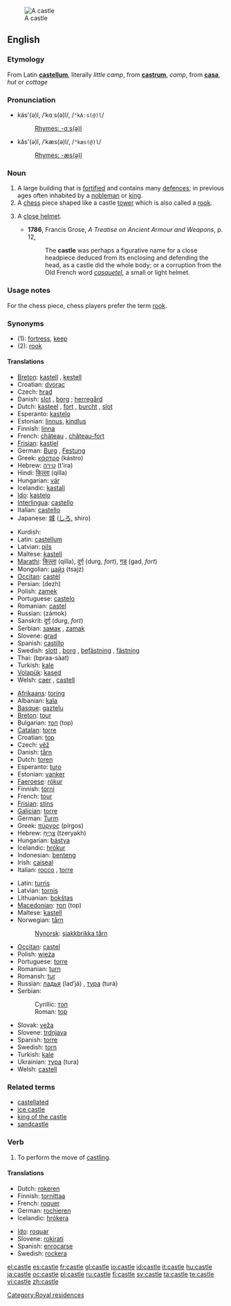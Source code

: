 [[Image:Burg Hohenzollern ak.jpg|thumb|A castle]]
==English==
{{wikipedia}}

===Etymology===
From Latin '''[[castellum]]''', literally ''little camp'', from '''[[castrum]]''', ''camp'', from '''[[casa]]''', ''hut'' or ''cottage''

===Pronunciation===
* käs'(ə)l, /ˈkɑːs(ə)l/, /<tt>"kA:s(@)l</tt>/
*: [[Rhymes:English:-ɑːs(ə)l|Rhymes: -ɑːs(ə)l]]
* kăs'(ə)l, /ˈkæs(ə)l/, /<tt>"kæs(@)l</tt>/
*: [[Rhymes:English:-æs(ə)l|Rhymes: -æs(ə)l]]

===Noun===
{{en-noun}}

# A large building that is [[fortified]] and contains many [[defence]]s; in previous ages often inhabited by a [[nobleman]] or [[king]].
# A [[chess]] piece shaped like a castle [[tower]] which is also called a [[rook]].
# {{obsolete}} A [[close helmet]].
#* '''1786''', Francis Grose, ''A Treatise on Ancient Armour and Weapons'', p. 12,
#*: The '''castle''' was perhaps a figurative name for a close headpiece deduced from its enclosing and defending the head, as a castle did the whole body; or a corruption from the Old French word ''[[casquetel]]'', a small or light helmet.

===Usage notes===
For the chess piece, chess players prefer the term [[rook]].

===Synonyms===
* (1): [[fortress]], [[keep]]
* (2): [[rook]]

====Translations====
{{rfc-level|Translations at L4+ not in L3 POS section}}
{{trans-top|fortified building}}
* [[Breton]]: [[kastell]] {{m}}, [[kestell]]
* Croatian: [[dvorac]] {{m}}
* Czech: [[hrad]] {{m}}
* Danish: [[slot]] {{n}}, [[borg]] {{c}}; [[herregård]] {{c}}
* Dutch: [[kasteel]] {{n}}, [[fort]] {{n}}, [[burcht]] {{f}}, [[slot]] {{n}}
* Esperanto: [[kastelo]]
* Estonian: [[linnus]], [[kindlus]]
* Finnish: [[linna]]
* French: [[château]] {{m}}, [[château-fort]] {{m}}
* [[Frisian]]: [[kastiel]]
* German: [[Burg]] {{f}}, [[Festung]] {{f}}
* Greek: [[κάστρο]] (kástro) {{n}}
* Hebrew: [[טירה]] (t'ira) {{f}}
* Hindi: [[किल्ला]] (qilla)
* Hungarian: [[vár]]
* Icelandic: [[kastali]] {{m}}
* [[Ido]]: [[kastelo]]
* [[Interlingua]]: [[castello]]
* Italian: [[castello]] {{m}}
* Japanese: [[城]] ([[しろ]], shiro)
{{trans-mid}}
* Kurdish: {{KUchar|[[قه‌ڵا]]}}
* Latin: [[castellum]] {{n}}
* Latvian: [[pils]] {{f}}
* Maltese: [[kastell]] {{m}}
* [[Marathi]]: [[किल्ला]] (qilla), [[दुर्ग]] (durg, ''fort''), [[गड]] (gad, ''fort'')
* Mongolian: [[цайз]] (tsajz) {{n}}
* [[Occitan]]: [[castèl]] {{m}}
* Persian: {{FAchar|[[دژ]]}} (dezh)
* Polish: [[zamek]] {{m}}
* Portuguese: [[castelo]] {{m}}
* Romanian: [[castel]] {{n}}
* Russian: {{RUchar|[[замок|за́мок]]}} (zámok) {{m}}
* Sanskrit: [[दुर्ग]] (durg, ''fort'')
* Serbian: [[замaк]] {{m}}, [[zamak]] {{m}}
* Slovene: [[grad]] {{m}}
* Spanish: [[castillo]] {{m}}
* Swedish: [[slott]] {{n}}, [[borg]] {{c}}, [[befästning]] {{c}}, [[fästning]] {{c}}
* Thai: {{THchar|[[ปราสาท]]}} (bpraa-sàat)
* Turkish: [[kale]]
* [[Volapük]]: [[kased]]
* Welsh: [[caer]] {{f}}, [[castell]] {{m}}
{{trans-bottom}}

{{trans-top|chess piece}}
* [[Afrikaans]]: [[toring]]
* Albanian: [[kala]]
* [[Basque]]: [[gaztelu]]
* [[Breton]]: [[tour]] {{m}}
* Bulgarian: [[топ]] (top) {{m}}
* [[Catalan]]: [[torre]] {{f}}
* Croatian: [[top]] {{m}}
* Czech: [[věž]] {{f}}
* Danish: [[tårn]] {{n}}
* Dutch: [[toren]] {{m}}
* Esperanto: [[turo]]
* Estonian: [[vanker]]
* [[Faeroese]]: [[rókur]]
* Finnish: [[torni]]
* French: [[tour]] {{f}}
* [[Frisian]]: [[stins]]
* [[Galician]]: [[torre]] {{f}}
* German: [[Turm]] {{m}}
* Greek: [[πύργος]] (pírgos)
* Hebrew: [[צריח|צרִיחַ]] (tzeryakh) {{m}}
* Hungarian: [[bástya]]
* Icelandic: [[hrókur]] {{m}}
* Indonesian: [[benteng]]
* Irish: [[caiseal]]
* Italian: [[rocco]] {{m}}, [[torre#Italian|torre]] {{f}}
{{trans-mid}}
* Latin: [[turris]] {{f}}
* Latvian: [[tornis]] {{m}}
* Lithuanian: [[bokštas]]
* [[Macedonian]]: [[топ]] (top) {{m}}
* Maltese: [[kastell]] {{m}}
* Norwegian: [[tårn]]
*: [[Nynorsk]]: [[sjakkbrikka tårn]]
* [[Occitan]]: [[castel]] {{m}}
* Polish: [[wieża]] {{f}}
* Portuguese: [[torre]] {{f}}
* Romanian: [[turn]]
* Romansh: [[tur]]
* Russian: [[ладья]] (lad’já) {{f}}, [[тура]] (turá) {{f}}
* Serbian:
*: Cyrillic: [[топ]]
*: Roman: [[top]]
* Slovak: [[veža]] {{f}}
* Slovene: [[trdnjava]] {{f}}
* Spanish: [[torre#Spanish|torre]] {{f}}
* Swedish: [[torn#Swedish|torn]] {{n}}
* Turkish: [[kale#Turkish|kale]]
* Ukrainian: [[тура]] (tura) {{f}}
* Welsh: [[castell]] {{m}}
{{trans-bottom}}

===Related terms===
* [[castellated]]
* [[ice castle]]
* [[king of the castle]]
* [[sandcastle]]

===Verb===
{{en-verb|castl|ing}}

# {{chess}} To perform the move of [[castling]].

====Translations====
{{top}}
* Dutch: [[rokeren]]
* Finnish: [[tornittaa]]
* French: [[roquer]]
* German: [[rochieren]]
* Icelandic: [[hrókera]]
{{mid}}
* [[Ido]]: [[roquar]]
* Slovene: [[rokirati]]
* Spanish: [[enrocarse]]
* Swedish: [[rockera]]
{{bottom}}

[[Category:Royal residences]]

[[el:castle]]
[[es:castle]]
[[fr:castle]]
[[gl:castle]]
[[io:castle]]
[[id:castle]]
[[it:castle]]
[[hu:castle]]
[[ja:castle]]
[[oc:castle]]
[[pl:castle]]
[[ru:castle]]
[[fi:castle]]
[[sv:castle]]
[[ta:castle]]
[[te:castle]]
[[vi:castle]]
[[zh:castle]]